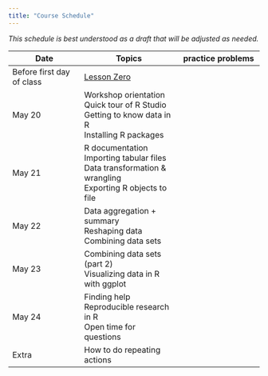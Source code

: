 ```yaml
---
title: "Course Schedule"
---
```


*This schedule is best understood as a draft that will be adjusted as needed.* 


| Date            |   Topics              | practice problems |
|-----------------|-----------------------|-------------------|
| Before first day of class | [Lesson Zero](lessons/lesson-zero.qmd) |    |
| May 20 | Workshop orientation \
           Quick tour of R Studio\
           Getting to know data in R\
           Installing R packages |   |
| May 21 |  R documentation \
            Importing tabular files\
           Data transformation & wrangling\
           Exporting R objects to file |  |
| May 22 | Data aggregation + summary \
            Reshaping data\
            Combining data sets|   |
| May 23   | Combining data sets (part 2)\
              Visualizing data in R with ggplot |    |
| May 24    |  Finding help\
               Reproducible research in R \
               Open time for questions |   |
| Extra  | How to do repeating actions |   |


